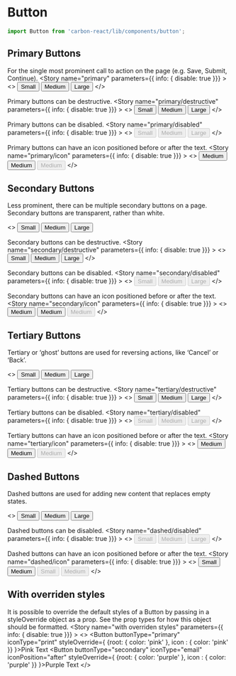 
<Meta title="Design System/Button" />

# Button

```javascript
import Button from 'carbon-react/lib/components/button';
```

## Primary Buttons
For the single most prominent call to action on the page (e.g. Save, Submit, Continue).
<Preview>
  <Story name="primary" parameters={{ info: { disable: true }}} >
    <>
      <Button buttonType="primary" size="small">Small</Button>
      <Button buttonType="primary">Medium</Button>
      <Button buttonType="primary" size="large">Large</Button>
    </>
  </Story>
</Preview>

Primary buttons can be destructive.
<Preview>
  <Story name="primary/destructive" parameters={{ info: { disable: true }}} >
    <>
      <Button buttonType="primary" destructive size="small">Small</Button>
      <Button buttonType="primary" destructive >Medium</Button>
      <Button buttonType="primary" destructive size="large">Large</Button>
    </>
  </Story>
</Preview>

Primary buttons can be disabled.
<Preview>
  <Story name="primary/disabled" parameters={{ info: { disable: true }}} >
    <>
      <Button buttonType="primary" disabled size="small">Small</Button>
      <Button buttonType="primary" disabled>Medium</Button>
      <Button buttonType="primary" disabled size="large">Large</Button>
    </>
  </Story>
</Preview>

Primary buttons can have an icon positioned before or after the text.
<Preview>
  <Story name="primary/icon" parameters={{ info: { disable: true }}} >
  <>
    <Button buttonType="primary" iconType="print">Medium</Button>
    <Button buttonType="primary" destructive iconType="delete" iconPosition="after">Medium</Button>
    <Button buttonType="primary" disabled iconType="print" iconPosition="after">Medium</Button>
    </>
  </Story>
</Preview>

## Secondary Buttons
Less prominent, there can be multiple secondary buttons on a page.
Secondary buttons are transparent, rather than white.

<Preview>
  <Story name="secondary" parameters={{ info: { disable: true }}} >
    <>
      <Button size="small" >Small</Button>
      <Button>Medium</Button>
      <Button size="large">Large</Button>
    </>
  </Story>
</Preview>

Secondary buttons can be destructive.
<Preview>
  <Story name="secondary/destructive" parameters={{ info: { disable: true }}} >
    <>
      <Button destructive size="small">Small</Button>
      <Button destructive >Medium</Button>
      <Button destructive size="large">Large</Button>
    </>
  </Story>
</Preview>

Secondary buttons can be disabled.
<Preview>
  <Story name="secondary/disabled" parameters={{ info: { disable: true }}} >
    <>
      <Button size="small" disabled>Small</Button>
      <Button disabled>Medium</Button>
      <Button size="large" disabled>Large</Button>
    </>
  </Story>
</Preview>

Secondary buttons can have an icon positioned before or after the text.
<Preview>
  <Story name="secondary/icon" parameters={{ info: { disable: true }}} >
  <>
    <Button iconType="print">Medium</Button>
    <Button destructive iconType="delete" iconPosition="after">Medium</Button>
    <Button disabled iconType="print" iconPosition="after">Medium</Button>
    </>
  </Story>
</Preview>


## Tertiary Buttons
Tertiary or ‘ghost’ buttons are used for reversing actions, like ‘Cancel’ or ‘Back’.

<Preview>
  <Story name="tertiary" parameters={{ info: { disable: true }}} >
    <>
      <Button buttonType="tertiary" size="small">Small</Button>
      <Button buttonType="tertiary">Medium</Button>
      <Button buttonType="tertiary" size="large">Large</Button>
    </>
  </Story>
</Preview>

Tertiary buttons can be destructive.
<Preview>
  <Story name="tertiary/destructive" parameters={{ info: { disable: true }}} >
    <>
      <Button buttonType="tertiary" destructive size="small">Small</Button>
      <Button buttonType="tertiary" destructive >Medium</Button>
      <Button buttonType="tertiary" destructive size="large">Large</Button>
    </>
  </Story>
</Preview>

Tertiary buttons can be disabled.
<Preview>
  <Story name="tertiary/disabled" parameters={{ info: { disable: true }}} >
    <>
      <Button buttonType="tertiary" disabled size="small">Small</Button>
      <Button buttonType="tertiary" disabled>Medium</Button>
      <Button buttonType="tertiary" disabled size="large">Large</Button>
    </>
  </Story>
</Preview>

Tertiary buttons can have an icon positioned before or after the text.
<Preview>
  <Story name="tertiary/icon" parameters={{ info: { disable: true }}} >
  <>
    <Button buttonType="tertiary" iconType="print">Medium</Button>
    <Button buttonType="tertiary" destructive iconType="delete" iconPosition="after">Medium</Button>
    <Button buttonType="tertiary" disabled iconType="print" iconPosition="after">Medium</Button>
    </>
  </Story>
</Preview>

## Dashed Buttons
Dashed buttons are used for adding new content that replaces empty states.

<Preview>
  <Story name="dashed" parameters={{ info: { disable: true }}} >
    <>
      <Button buttonType="dashed" size="small">Small</Button>
      <Button buttonType="dashed">Medium</Button>
      <Button buttonType="dashed" size="large">Large</Button>
    </>
  </Story>
</Preview>

Dashed buttons can be disabled.
<Preview>
  <Story name="dashed/disabled" parameters={{ info: { disable: true }}} >
    <>
      <Button buttonType="dashed" disabled size="small">Small</Button>
      <Button buttonType="dashed" disabled>Medium</Button>
      <Button buttonType="dashed" disabled size="large">Large</Button>
    </>
  </Story>
</Preview>

Dashed buttons can have an icon positioned before or after the text.
<Preview>
  <Story name="dashed/icon" parameters={{ info: { disable: true }}} >
  <>
    <Button buttonType="dashed" iconType="add" size="small">Small</Button>
    <Button buttonType="dashed" iconType="add" iconPosition="after">Medium</Button>
    <Button buttonType="dashed" disabled iconType="add" size="small">Small</Button>
    <Button buttonType="dashed" disabled iconType="add" iconPosition="after">Medium</Button>
    </>
  </Story>
</Preview>

## With overriden styles
It is possible to override the default styles of a Button by passing in a styleOverride object as a prop. 
See the prop types for how this object should be formatted.
<Preview>
  <Story name="with overriden styles" parameters={{ info: { disable: true }}} >
  <>
    <Button buttonType="primary" iconType="print" styleOverride={ {root: { color: 'pink' }, icon : { color: 'pink' }} }>Pink Text</Button>
    <Button buttonType="secondary" iconType="email" iconPosition="after" styleOverride={ {root: { color: 'purple' }, icon : { color: 'purple' }} }>Purple Text</Button>
    </>
  </Story>
</Preview>

<Props of={Button} />